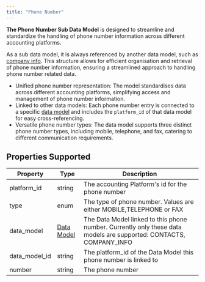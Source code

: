 ```yaml
---
title: "Phone Number"
---
```


**The Phone Number Sub Data Model** is designed to streamline and standardize the handling of phone number information across different accounting platforms.

As a sub data model, it is always referenced by another data model, such as [company info](/docs/company-info). This structure allows for efficient organisation and retrieval of phone number information, ensuring a streamlined approach to handling phone number related data.

* Unified phone number representation: The model standardises data across different accounting platforms, simplifying access and management of phone number information.
* Linked to other data models: Each phone number entry is connected to a specific [data model](/docs/enums#data-models) and includes the `platform_id` of that data model for easy cross-referencing.
* Versatile phone number types: The data model supports three distinct phone number types, including mobile, telephone, and fax, catering to different communication requirements.

  
## Properties Supported

| Property        | Type                                  | Description                                                                                                         |
| --------------- | ------------------------------------- | ------------------------------------------------------------------------------------------------------------------- |
| platform\_id    | string                                | The accounting Platform's id for the phone number                                                                   |
| type            | enum                                  | The type of phone number. Values are either MOBILE,TELEPHONE or FAX                                                 |
| data\_model     | [Data Model](/docs/enums#data-models) | The Data Model linked to this phone number. Currently only these data models are supported: CONTACTS, COMPANY\_INFO |
| data\_model\_id | string                                | The platform\_id of the Data Model this phone number is linked to                                                   |
| number          | string                                | The phone number                                                                                                    |